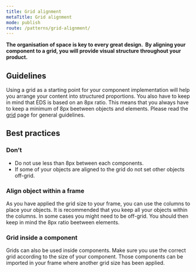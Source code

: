 ```yaml
---
title: Grid alignment
metaTitle: Grid alignment
mode: publish
route: /patterns/grid-alignment/
---
```



**The organisation of space is key to every great design.  By aligning your component to a grid, you will provide visual structure throughout your product.**


## Guidelines


Using a grid as a starting point for your component implementation will help you arrange your content into structured proportions. You also have to keep in mind that EDS is based on an 8px ratio. This means that you always have to keep a minimum of 8px beetween objects and elements. Please read the [grid](https://eds.equinor.com/guidelines/grid/) page for general guidelines.


## Best practices


### Don’t

- Do not use less than 8px between each components. 
- If some of your objects are aligned to the grid do not set other objects off-grid.

### Align object within a frame

As you have applied the grid size to your frame, you can use the columns to place your objects. 
It is recommended that you keep all your objects within the columns. 
In some cases you might need to be off-grid. You should then keep in mind the 8px ratio beetween elements.

### Grid inside a component

Grids can also be used inside components. Make sure you use the correct grid according to the size of your component. Those components can be imported in your frame where another grid size has been applied. 
